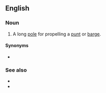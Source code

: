 ==English==
{{wikipedia}}

===Noun===
{{en-noun}}

# A long [[pole#Noun|pole]] for propelling a [[punt#Noun|punt]] or [[barge#Noun|barge]].

====Synonyms====
* {{l|en|barge pole}}

===See also===
* {{l|en|touch with a barge pole}}
* {{l|en|not touch something with a ten foot pole}}